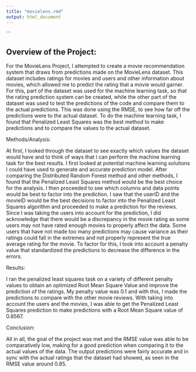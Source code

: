 ```yaml
---
title: "movielens.rmd"
output: html_document
---
```


```

## Overview of the Project:

For the MovieLens Project, I attempted to create a movie recommendation system that draws from predictions made on the MovieLens dataset. This dataset includes ratings for movies and users and other information about movies, which allowed me to predict the rating that a movie would garner. For this, part of the dataset was used for the machine learning task, so that the rating prediction system can be created, while the other part of the dataset was used to test the predictions of the code and compare them to the actual predictions. This was done using the RMSE, to see how far off the predictions were to the actual dataset. To do the machine learning task, I found that Penalized Least Squares was the best method to make predictions and to compare the values to the actual dataset. 


Methods/Analysis:

At first, I looked through the dataset to see exactly which values the dataset would have and to think of ways that I can perform the machine learning task for the best results. I first looked at potential machine learning solutions I could have used to generate and accurate prediction model. After comparing the Distributed Random Forest method and other methods, I found that the Penalized Least Squares method would be the best choice for the analysis. I then proceeded to see which columns and data points would be best to factor into the prediction. I saw that the userID and the movieID would be the best decisions to factor into the Penalized Least Squares algorithm and proceeded to make a prediction for the reviews. Since I was taking the users into account for the prediction, I did acknowledge that there would be a discrepancy in the movie rating as some users may not have rated enough movies to properly affect the data. Some users that have not made too many predictions may cause variance as their ratings could fall in the extremes and not properly represent the true average rating for the movie. To factor for this, I took into account a penalty value that standardized the predictions to decrease the difference in the errors. 


Results:

I ran the penalized least squares task on a variety of different penalty values to obtain an optimized Root Mean Square Value and improve the prediction of the ratings. My penalty value was 0.1 and with this, I made the predictions to compare with the other movie reviews.  With taking into account the users and the movies, I was able to get the Penalized Least Squares prediction to make predictions with a Root Mean Square value of 0.8567.

Conclusion:

All in all, the goal of the project was met and the RMSE value was able to be comparatively low, making for a good prediction when comparing it to the actual values of the data. The output predictions were fairly accurate and in sync with the actual ratings that the dataset had showed, as seen in the RMSE value around 0.85.

